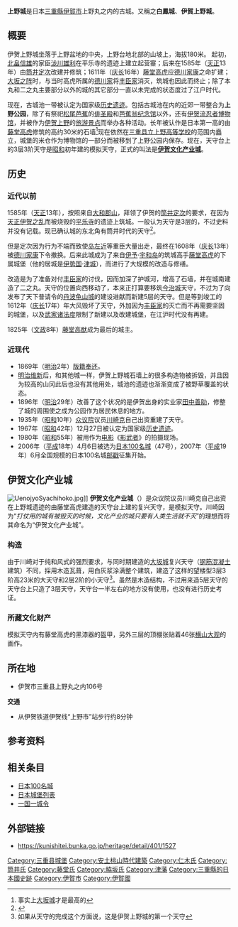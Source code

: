 {{Otheruses|subject=位於[[伊賀國|伊賀國]]的上野城（伊賀上野城）|other=其他的上野城|上野城 (消歧義)}}
{{日本城郭概要表|
img = image:Igauenozyo.jpg|
img_capt =模拟天守|
img_width =200px|
tower_struct = 複合式|
nihongo=上野城|
hinagana=うえのじょう|
romaji=Ueno-jō|
name = 上野城|
pref = 三重縣|
ar_called = 白鳳城、伊賀上野城|
struct = 梯郭式平山城|
builders = [[筒井定次|筒井定次]]|
build_y = 1585年|
revamp =[[藤堂高虎|藤堂高虎]]|
rulers = 藤堂家|
reject_y = 1871年|
remains = 石垣、堀
|cultural asset = 國家史跡
|rebuilding things = 模擬天守
|location = {{Coord|34|46|12.51|N|136|7|37.71|E|scale:10000}} |
}}

'''上野城'''是日本[[三重縣|三重縣]][[伊賀市|伊賀市]]上野丸之内的古城。又稱之'''白鳳城'''、'''伊賀上野城'''。

== 概要 ==
伊贺上野城坐落于上野盆地的中央，上野台地北部的山坡上，海拔180米。
起初，[[织田信雄|北畠信雄]]的家臣[[泷川雄利|泷川雄利]]在平乐寺的遗迹上建立起营寨；后来在1585年（[[天正_(日本)|天正]]13年）由[[筒井定次|筒井定次]]改建并修筑；1611年（[[庆长|庆长]]16年）[[藤堂高虎|藤堂高虎]]应[[德川家康|德川家康]]之命扩建；[[大坂之阵|大坂之阵]]时，与当时高虎所属的[[德川氏|德川家]]将[[丰臣氏|丰臣家]]消灭，筑城也因此而终止；除了本丸和二之丸主要部分以外的城的其它部分一直以未完成的状态度过了江户时代。

现在，古城池一带被认定为国家级[[历史遗迹|历史遗迹]]。包括古城池在内的近郊一带整合为'''上野公园'''，除了有祭祀[[松尾芭蕉|松尾芭蕉]]的[[俳圣殿|俳圣殿]]和[[芭蕉翁纪念馆|芭蕉翁纪念馆]]以外，还有[[伊贺流忍者博物馆|伊贺流忍者博物馆]]，并被作为[[伊贺市|伊贺上野]]的[[旅游景点|旅游景点]]而举办各种活动。长年被认作是日本第一高的由[[藤堂高虎|藤堂高虎]]修筑的高约30米的石墙<ref>事实上[[大坂城|大坂城]]才是最高的</ref>现在依然在[[三重县立上野高等学校|三重县立上野高等学校]]的范围内矗立，城堡的米仓作为博物馆的一部分而被移到了上野公园内保存。现在，天守台上的3层3阶天守是[[昭和|昭和]]初年建的模拟天守，正式的叫法是'''[[#伊贺文化产业城|伊贺文化产业城]]'''。

== 历史 ==
=== 近代以前 ===
1585年（[[天正_(日本)|天正]]13年），按照来自[[郡山城_(大和国)|大和郡山]]，拜领了伊贺的[[筒井定次|筒井定次]]的要求，在因为[[伊贺流|天正伊贺之乱]]而被烧毁的[[平乐寺|平乐寺]]的遗迹上筑城。一般认为天守是3层的，不过史料并没有记载。现已确认城的东北角有筒井时代的天守<ref>{{lang|ja|加藤理文 ほか著『【決定版】図解 よみがえる名城 白亜の巨城 徳川の城』学習研究社 2008年}}</ref>。

但是定次因为行为不端而致使[[岛左近|岛左近]]等重臣大量出走，最终在1608年（[[庆长|庆长]]13年）被[[德川家康|德川家康]]下令撤换。后来此城成为了来自[[伊予国|伊予]]·[[宇和岛城|宇和岛]]的筑城高手[[藤堂高虎|藤堂高虎]]的下属城堡（他的居城是[[伊势国|伊势国]]·[[津城|津城]]），而进行了大规模的改造与修缮。

改造是为了准备对付[[丰臣氏|丰臣家]]的讨伐，因而加深了护城河，增高了石墙，并在城南建造了二之丸。天守的位置向西移动了，本来正打算要移筑[[今治城|今治城]]天守，不过为了向发布了天下普请令的[[龟山城_(丹波国)|丹波龟山城]]的建设进献而新建5层的天守。但是等到竣工的1612年（[[庆长|庆长]]17年）年大风毁坏了天守，外加因为[[丰臣氏|丰臣家]]的灭亡而不再需要坚固的城堡，以及[[武家诸法度|武家诸法度]]限制了新建以及改建城堡，在江沪时代没有再建。

1825年（[[文政|文政]]8年）[[藤堂高猷|藤堂高猷]]成为最后的城主。

=== 近现代 ===
* 1869年（[[明治|明治]]2年）[[版籍奉还|版籍奉还]]。
* [[明治维新|明治维新]]后，和其他城一样，伊贺上野城石墙上的很多构造物被拆毁，并且因为较高的山冈此后也没有其他用处，城池的遗迹也渐渐变成了被野草覆盖的状态。
* 1896年（[[明治|明治]]29年）改善了这个状况的是伊贺出身的实业家[[田中善助|田中善助]]，修整了城的周围使之成为公园作为居民休息的地方。
* 1935年（[[昭和|昭和]]10年）[[日本众议院|众议院]]议员[[川崎克|川崎克]]自己出资重建了天守。
* 1967年（[[昭和|昭和]]42年）12月27日被认定为国家级[[历史遗迹|历史遗迹]]。
* 1980年（[[昭和|昭和]]55年）被用作为[[电影|电影]]《[[影武者_(电影)|影武者]]》的拍摄现场。
* 2006年（[[平成|平成]]18年）4月6日被选为[[日本100名城|日本100名城]]（47号），2007年（[[平成|平成]]19年）6月全国规模的日本100名城[[邮戳|邮戳]]征集开始。

== 伊贺文化产业城 ==
{{Japanese|japanese=伊賀文化産業城|kana=いがぶんかさんぎょうじょう|romaji=Iga Bunkasangyō Jō|}}
[[File:UenojyoSyachihoko.jpg|thumb]]]]
'''伊贺文化产业城'''（{{lang|ja|いがぶんかさんぎょうじょう}}）是众议院议员川崎克自己出资在上野城遗迹的由藤堂高虎建造的天守台上建的复兴天守，是模拟天守。川崎因为“''打仗用的城有被毁灭的时候，文化产业的城只要有人类生活就不灭''”的理想而将其命名为“伊贺文化产业城”。

=== 构造 ===
由于川崎对于纯和风式的强烈要求，与同时期建造的[[大坂城|大坂城]]复兴天守（[[钢筋混凝土|钢筋混凝土]]建筑）不同，採用木造瓦葺，用白灰浆涂满整个建筑，建造了这样的望楼型3层3阶高23米的大天守和2层2阶的小天守<ref>如果从天守的完成这个方面说，这是伊贺上野城的第一个天守</ref>。虽然是木造结构，不过用来造5层天守的天守台上只造了3层天守，天守台一半左右的地方没有使用，也没有进行历史考证。

=== 所藏文化财产 ===
模拟天守内有藤堂高虎的黑漆器的盔甲，另外三层的顶棚张贴着46张[[横山大观|横山大观]]的画作。

== 所在地 ==
* 伊贺市三重县上野丸之内106号

'''交通'''
* 从伊贺铁道伊贺线“上野市”站步行约8分钟

== 参考资料 ==
<div class="references-small">
<references />
</div>

== 相关条目 ==
* [[日本100名城|日本100名城]]
* [[日本城堡列表|日本城堡列表]]
* [[一国一城令|一国一城令]]

== 外部链接 ==
* {{ja}}https://kunishitei.bunka.go.jp/heritage/detail/401/1527{{Wayback|url=https://kunishitei.bunka.go.jp/heritage/detail/401/1527 |date=20200805225959 }}

{{日本100名城}}
{{DEFAULTSORT:Ueno Jou}}
[[Category:三重县城堡|Category:三重县城堡]]
[[Category:安土桃山時代建築|Category:安土桃山時代建築]]
[[Category:仁木氏|Category:仁木氏]]
[[Category:筒井氏|Category:筒井氏]]
[[Category:藤堂氏|Category:藤堂氏]]
[[Category:脇坂氏|Category:脇坂氏]]
[[Category:津藩|Category:津藩]]
[[Category:三重縣的日本國史跡|Category:三重縣的日本國史跡]]
[[Category:伊賀市|Category:伊賀市]]
[[Category:伊賀國|Category:伊賀國]]